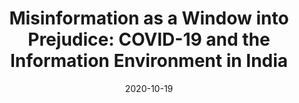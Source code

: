 ---
date: 2020-10-19
title: "Misinformation as a Window into Prejudice: COVID-19 and the Information Environment in India"
excerpt: "CSCW, Syeda Zainab Akbar, Anmol Panda, Divyanshu Kukreti, Azhagu Meena, Joyojeet Pal"
url: "https://www.microsoft.com/en-us/research/publication/misinformation-as-a-window-into-prejudice-covid-19-and-the-information-environment-in-india/"
tags: Community Use
---